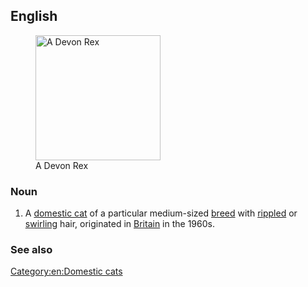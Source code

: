 ==English==
[[Image:Devon rex.jpg|thumb|right|200px|A Devon Rex]]

===Noun===
{{en-noun|es|head=[[Devon]] [[rex|Rex]]}}

# A [[domestic cat]] of a particular medium-sized [[breed]] with [[ripple]]d or [[swirl]]ing hair, originated in [[Britain]] in the 1960s.

===See also===
{{pedia}}
{{commonslite|Category:Devon Rex}}
[[Category:en:Domestic cats]]